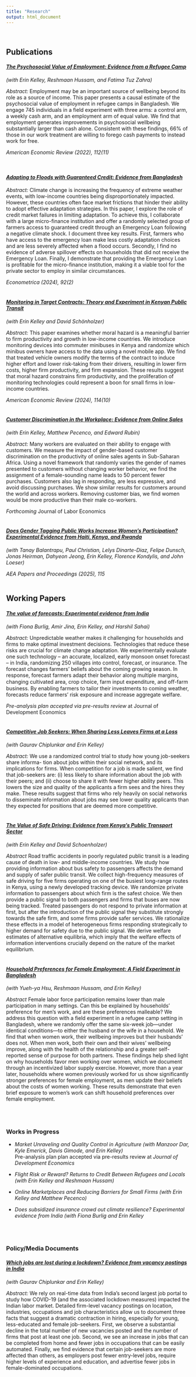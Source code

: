 ```yaml
---
title: "Research"
output: html_document
---
```

<div>

<br/>

## Publications

#### <em> [The Psychosocial Value of Employment: Evidence from a Refugee Camp](pdfs/employment.pdf) </em> 
*(with Erin Kelley, Reshmaan Hussam, and Fatima Tuz Zahra)* 

*Abstract:*
Employment may be an important source of wellbeing beyond its role as a source of income. This paper presents a causal estimate of the psychosocial value of employment in refugee camps in Bangladesh. We engage 745 individuals in a field experiment with three arms: a control arm, a weekly cash arm, and an employment arm of equal value. We find that employment generates improvements in psychosocial wellbeing substantially larger than cash alone. Consistent with these findings, 66% of those in our work treatment are willing to forego cash payments to instead work for free.

*American Economic Review (2022), 112(11)*

<br/>


#### <em> [Adapting to Floods with Guaranteed Credit: Evidence from Bangladesh](pdfs/Adaptation.pdf) </em> 

*Abstract:*
Climate change is increasing the frequency of extreme weather events, with low-income countries being disproportionately impacted. However, these countries often face market frictions that hinder their ability to adopt effective adaptation strategies. In this paper, I explore the role of credit market failures in limiting adaptation. To achieve this, I collaborate with a large micro-finance institution and offer a randomly selected group of farmers access to guaranteed credit through an Emergency Loan following a negative climate shock. I document three key results. First, farmers who have access to the emergency loan make less costly adaptation choices and are less severely affected when a flood occurs. Secondly, I find no evidence of adverse spillover effects on households that did not receive the Emergency Loan. Finally, I demonstrate that providing the Emergency Loan is profitable for the micro-finance institution, making it a viable tool for the private sector to employ in similar circumstances.


*Econometrica (2024), 92(2)*
<br/>
<br/>

#### <em> [Monitoring in Target Contracts: Theory and Experiment in Kenyan Public Transit](pdfs/matatu.pdf) </em>
*(with Erin Kelley and David Sch&ouml;nholzer)*

*Abstract:*
This paper examines whether moral hazard is a meaningful barrier to firm productivity and growth in low-income countries. We introduce monitoring devices into commuter minibuses in Kenya and randomize which minibus owners have access to the data using a novel mobile app. We find that treated vehicle owners modify the terms of the contract to induce higher effort and lower risk-taking from their drivers, resulting in lower firm costs, higher firm productivity, and firm expansion. These results suggest that moral hazard constrains firm productivity, and the proliferation of monitoring technologies could represent a boon for small firms in low-income countries.

*American Economic Review (2024), 114(10)*
<br/>
<br/>

#### <em> [Customer Discrimination in the Workplace: Evidence from Online Sales](pdfs/customer_discrimination.pdf) </em> 
*(with Erin Kelley, Matthew Pecenco, and Edward Rubin)* 

*Abstract:*
Many workers are evaluated on their ability to engage with customers. We measure the impact of gender-based customer discrimination on the productivity of online sales agents in Sub-Saharan Africa. Using a novel framework that randomly varies the gender of names presented to customers without changing worker behavior, we find the assignment of a female-sounding name leads to 50 percent fewer purchases. Customers also lag in responding, are less expressive, and avoid discussing purchases. We show similar results for customers around the world and across workers. Removing customer bias, we find women would be more productive than their male co-workers.

*Forthcoming* Journal of Labor Economics
<br/>
<br/>


#### <em> [Does Gender Tagging Public Works Increase Women's Participation? Experimental Evidence from Haiti, Kenya, and Rwanda](pdfs/gender_tag_pp.pdf) </em> 
*(with Tanay Balantrapu, Paul Christian, Lelys Dinarte-Diaz, Felipe Dunsch, Jonas Heirman, Dahyeon Jeong, Erin Kelley, Florence Kondylis, and John Loeser)* 

*AEA Papers and Proceedings (2025), 115*
<br/>
<br/>



## Working Papers 

#### <em> [The value of forecasts: Experimental evidence from India](pdfs/BKJLS_India_Forecasts.pdf) </em> 
*(with Fiona Burlig, Amir Jina, Erin Kelley, and Harshil Sahai)* 

*Abstract:*
Unpredictable weather makes it challenging for households and firms to make optimal investment decisions. Technologies that reduce these risks are crucial for climate change adaptation. We experimentally evaluate one such technology – an accurate, localized, early monsoon onset forecast – in India, randomizing 250 villages into control, forecast, or insurance. The forecast changes farmers’ beliefs about the coming growing season. In response, forecast farmers adapt their behavior along multiple margins, changing cultivated area, crop choice, farm input expenditure, and oﬀ-farm business. By enabling farmers to tailor their investments to coming
weather, forecasts reduce farmers’ risk exposure and increase aggregate welfare.

*Pre-analysis plan accepted via pre-results review*  at Journal of Development Economics
<br/>
<br/>


#### <em> [Competitive Job Seekers: When Sharing Less Leaves Firms at a Loss](pdfs/Competition_LaborMarkets.pdf) </em> 
*(with Gaurav Chiplunkar and Erin Kelley)* 

*Abstract:*
We use a randomized control trial to study how young job-seekers share informa- tion about jobs within their social network, and its implications for firms. When competition for a job is made salient, we find that job-seekers are: (i) less likely to share information about the job with their peers; and (ii) choose to share it with fewer higher ability peers. This lowers the size and quality of the applicants a firm sees and the hires they make. These results suggest that firms who rely heavily on social networks to disseminate information about jobs may see lower quality applicants than they expected for positions that are deemed more competitive.
<br/>
<br/>

#### <em> [The Value of Safe Driving: Evidence from Kenya's Public Transport Sector](pdfs/matatu_safety.pdf) </em> 
*(with Erin Kelley and David Schoenholzer)*

*Abstract*
Road traffic accidents in poorly regulated public transit is a leading cause of death in low- and middle-income countries. We study how providing information about bus safety to passengers affects the demand and supply of safer public transit. We collect high-frequency measures of safe driving for five firms operating on one of the busiest long-range routes in Kenya, using a newly developed tracking device. We randomize private information to passengers about which firm is the safest choice. We then provide a public signal to both passengers and firms that buses are now being tracked. Treated passengers do not respond to private information at first, but after the introduction of the public signal they substitute strongly towards the safe firm, and some firms provide safer services. We rationalize these effects in a model of heterogeneous firms responding strategically to higher demand for safety due to the public signal. We derive welfare estimates of alternative equilibria, which imply that the welfare effects of information interventions crucially depend on the nature of the market equilibrium.
<br/>
<br/>

#### <em> [Household Preferences for Female Employment: A Field Experiment in Bangladesh](pdfs/HHKL_laborsupply.pdf) </em> 
*(with Yueh-ya Hsu, Reshmaan Hussam, and Erin Kelley)*

*Abstract*
Female labor force participation remains lower than male participation in many settings. Can this be explained by households’ preference for men’s work, and are these preferences malleable? We address this question with a field experiment in a refugee camp setting in Bangladesh, where we randomly offer the same six-week job—under identical conditions—to either the husband or the wife in a household. We find that when women work, their wellbeing improves but their husbands’ does not. When men work, both their own and their wives’ wellbeing improve, along with the health of the relationship and a greater self-reported sense of purpose for both partners. These findings help shed light on why households favor men working over women, which we document through an incentivized labor supply exercise. However, more than a year later, households where women previously worked for us show significantly stronger preferences for female employment, as men update their beliefs about the costs of women working. These results demonstrate that even brief exposure to women’s work can shift household preferences over female employment.

<br/>
<br/>

### Works in Progress

+ *Market Unraveling and Quality Control in Agriculture (with Manzoor Dar, Kyle Emerick, Davis Gimode, and Erin Kelley)* 
<br/>
Pre-analysis plan plan accepted via pre-results review at *Journal of Development Economics*

+ *Flight Risk or Reward? Returns to Credit Between Refugees and Locals (with Erin Kelley and Reshmaan Hussam)*

+ *Online Marketplaces and Reducing Barriers for Small Firms (with Erin Kelley and Matthew Pecenco)*

+ *Does subsidized insurance crowd out climate resilience? Experimental evidence from India (with Fiona Burlig and Erin Kelley*

<br/>
<br/>

### Policy/Media Documents


#### <em> [Which jobs are lost during a lockdown? Evidence from vacancy postings in India](pdfs/CKL_Covid_July2020.pdf) </em>
*(with Gaurav Chiplunkar and Erin Kelley)*

*Abstract:*
We rely on real-time data from India's second largest job portal to study how COVID-19 (and the associated lockdown measures) impacted the Indian labor market. Detailed firm-level vacancy postings on location, industries, occupations and job characteristics allow us to document three facts that suggest a dramatic contraction in hiring, especially for young, less-educated and female job-seekers. First, we observe a substantial decline in the total number of new vacancies posted and the number of firms that post at least one job. Second, we see an increase in jobs that can be completed from home and fewer jobs in occupations that can be easily automated. Finally, we find evidence that certain job-seekers are more affected than others, as employers post fewer entry-level jobs, require higher levels of experience and education, and advertise fewer jobs in female-dominated occupations.
<br/>
<br/>

</div>



